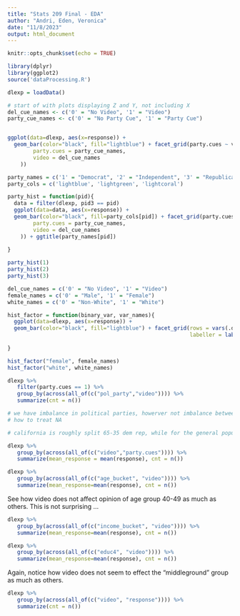 ```yaml
---
title: "Stats 209 Final - EDA"
author: "Andri, Eden, Veronica"
date: "11/8/2023"
output: html_document
---
```


```r
knitr::opts_chunk$set(echo = TRUE)
```


```r
library(dplyr)
library(ggplot2)
source('dataProcessing.R')
```

```r
dlexp = loadData()
```


```r
# start of with plots displaying Z and Y, not including X
del_cue_names <- c('0' = "No Video", '1' = "Video")
party_cue_names <- c('0' = "No Party Cue", '1' = "Party Cue")


ggplot(data=dlexp, aes(x=response)) + 
  geom_bar(color="black", fill="lightblue") + facet_grid(party.cues ~ video, labeller = labeller(
        party.cues = party_cue_names,
        video = del_cue_names
    ))

```

```r
party_names = c('1' = "Democrat", '2' = "Independent", '3' = "Republican") # not dict, fix later maybe
party_cols = c('lightblue', 'lightgreen', 'lightcoral')

party_hist = function(pid){
  data = filter(dlexp, pid3 == pid)
  ggplot(data=data, aes(x=response)) + 
  geom_bar(color="black", fill=party_cols[pid]) + facet_grid(party.cues ~ video, labeller = labeller(
        party.cues = party_cue_names,
        video = del_cue_names
    )) + ggtitle(party_names[pid])
  
}

party_hist(1)
party_hist(2)
party_hist(3)
```

```r
del_cue_names = c('0' = "No Video", '1' = "Video")
female_names = c('0' = "Male", '1' = "Female")
white_names = c('0' = "Non-White", '1' = "White")

hist_factor = function(binary_var, var_names){
  ggplot(data=dlexp, aes(x=response)) + 
  geom_bar(color="black", fill="lightblue") + facet_grid(rows = vars(.data[[binary_var]]), cols = vars(video),
                                                         labeller = labeller( .rows = as_labeller(var_names), .cols = as_labeller(del_cue_names)))
  
}

hist_factor("female", female_names)
hist_factor("white", white_names)
```

```r
dlexp %>% 
   filter(party.cues == 1) %>%
   group_by(across(all_of(c("pol_party","video")))) %>%
   summarize(cnt = n())

# we have imbalance in political parties, howerver not imbalance between number of treated/ctrl for each party
# how to treat NA

# california is roughly split 65-35 dem rep, while for the general population of the US is closer to 50-50
```


```r
dlexp %>% 
   group_by(across(all_of(c("video","party.cues")))) %>% 
   summarize(mean_response = mean(response), cnt = n())
```


```r
dlexp %>% 
   group_by(across(all_of(c("age_bucket", "video")))) %>% 
   summarize(mean_response=mean(response), cnt = n())
```

See how video does not affect opinion of age group 40-49 as much as others. This is not surprising ...

```r
dlexp %>% 
   group_by(across(all_of(c("income_bucket", "video")))) %>% 
   summarize(mean_response=mean(response), cnt = n())
```

```r
dlexp %>% 
   group_by(across(all_of(c("educ4", "video")))) %>% 
   summarize(mean_response=mean(response), cnt = n())
```

Again, notice how video does not seem to effect the "middleground" group as much as others.

```r
dlexp %>% 
   group_by(across(all_of(c("video", "response")))) %>% 
   summarize(cnt = n())
```

